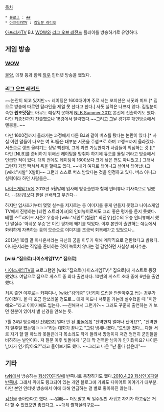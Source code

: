 [[목차]]

 * [[블로그]] : [http://blog.naver.com/yhwendy?Redirect=Log&logNo=70106484534 ##]
 * [[아프리카TV]] : [http://afreeca.com/yhwendy 김일분 라디오]

[[아프리카TV]] BJ. [[WOW]]와 [[리그 오브 레전드]] 플레이를 방송하기로 유명하다. 

== 게임 방송 ==
=== [[WOW]] ===
{{{#!html
<object width="560" height="315"><param name="movie" value="https://www.youtube.com/v/t7JerYd6QtQ?version=3&amp;hl=ko_KR"></param><param name="allowFullScreen" value="true"></param><param name="allowscriptaccess" value="always"></param><embed src="https://www.youtube.com/v/t7JerYd6QtQ?version=3&amp;hl=ko_KR" type="application/x-shockwave-flash" width="560" height="315" allowscriptaccess="always" allowfullscreen="true"></embed></object>}}}

[[불양]], 데젖 등과 함께 [[와우]] 인터넷 방송을 했었다.

=== [[리그 오브 레전드]] ===
{{{#!html
<object width="420" height="315"><param name="movie" value="http://www.youtube.com/v/0YTSwCUX7H0?version=3&amp;hl=ko_KR"></param><param name="allowFullScreen" value="true"></param><param name="allowscriptaccess" value="always"></param><embed src="http://www.youtube.com/v/0YTSwCUX7H0?version=3&amp;hl=ko_KR" type="application/x-shockwave-flash" width="420" height="315" allowscriptaccess="always" allowfullscreen="true"></embed></object>}}}

~~논란이 되고 있지만~~ 레이팅은 1600대이며 주로 서는 포지션은 서폿과 미드.[* 집으로 방송에 따르면 탑라인을 제일 못 선다고 한다.] 서폿 실력은 나쁘지 않다. 김일분이 속한 '''원조맛집'''도 아무도 예상치 못하게 [[NLB Summer 2012]] 본선에 진출하기도 했다. 다만 최종전까지 진출했으나 16강에서 탈락했다.~~그리고 그날 경기후 개인방송에서 멘붕을..~~

다만 1600점까지 올라가는 과정에서 다른 BJ과 같이 버스를 탔다는 논란이 있다.[* 사실 이런 말들이 나오는 여 BJ들은 대부분 서폿을 주챔프로 하며 고랭크까지 올라갔다. 서폿으로 랭크 올리기는 정말 빡센데, 그게 과연 가능한지가 사람들이 의심하는 것.][* 다만 [NLB]를 준비하기 위해선 레이팅을 맞춰야 하기에 듀오를 돌릴 꺼라고 방송에서 언급한 적이 있다. 대회 전에도 레이팅이 1600보다 크게 낮은 편도 아니었고.] 그래서 그런지 가끔 빡쳐서 욕을 할때도 있다. ~~내가 여자로 태어나고 싶어서 태어났냐고 [wiki:"시발" X발!!]~~ 그런데 스스로 버스 받았다는 것을 인정하고 있다. 버스 아니고 실력이라 하던 사람들은...

[[나이스게임TV]]에 2013년 5월말에 입사해 방송출연과 함께 인터뷰나 기사쪽으로 일했다. --[강퀴]보다 한달 선배라고 우긴다--

하지만 입사초기부터 몇몇 실수를 저지르는 등 이미지를 좋게 만들지 못했고 나이스게임TV에서 진행하는 [테켄 스트라이크]의 인터뷰어로써도 그리 좋은 평가를 듣지 못했다. 테켄 스트라이크 시즌2 우승자 [wiki:"세인트(철권)" 최진우]선수의 우승 인터뷰에서 했던 말실수 '아쉬운 우승'은 이런 평가에 쐐기를 박았다. 이후 본인이 출연하는 예능에서 화려하게 자폭하는 등의 모습으로 이미지를 조금씩 회복해가고 있었으나...

2013년 10월 말 아나운서라는 자신의 꿈을 이루기 위해 계약직으로 전환했다고 밝혔다. 아나운서라는 직업을 준비하는 것이 녹록치 않다는 걸 감안하면 사실상 퇴사수순.

==== [wiki:"집으로(나이스게임TV)" 집으로] ====
[[나이스게임TV]]의 프로그램인 [wiki:"집으로(나이스게임TV)" 집으로]에 게스트로 등장했었다. 여담으로 집으로 게스트 중 최다 출연자다. 10번의 게스트 초대 중에 6번을 출연했다. 

처음 출연 이후로는 카피디나, [wiki:"김의중" 단군]이 드립을 안받아주고 씹는 경우가 많아졌다. 볼 때 조금 안쓰러울 정도로... 대개 미드나 서폿을 가는데 실수했을 때 "미안해요~"라고 이야기해도 씹는다. ~~친해져서 그런가?~~ 그래도 꾸준히 출연하는 거 보면 친분이 있어서 별 신경을 안쓰는 듯.

7월 24일 방송에선 [[전역]]한지 얼마 안 된 [[빛돌]]에게 "전역한지 얼마나 됐어요?", "전역한지 일주일 됐는뎈ㅋㅋㅋ"라는 대화가 끝나고 "그럼 냄새나겠다.."드립을 쳤다... 다들 서로 자기 할 말 하느라 못들은데다 목소리도 작게 들려서 망정이지 저건 엄연히 군인들을 비하하는 발언이다. 저 질문 이후 빛돌에게 "군대 막 전역한 남자가 인기많아요? 나이든 남자가 인기많아요?"라고 물어보기도 했다. ~~그리고 나온 "난 둘다 싫은데"~~

== 기타 ==
[[tvN]]에서 방송하는 [[화성인X파일]]에 반쪽녀로 등장하기도 했다.[http://tvn.lifestyler.co.kr/VOD/VODView/201111047758/226878/12487 2010.4.29 화성인 X파일 반쪽녀]. 그래서 위에도 링크되어 있는 개인 블로그에 가봐도 다이어트 이야기가 대부분. 다만 본인 인터넷 방송에서 이에 대해 언급하는 걸 별로 좋아하진 않는다.

[[김진]]을 좋아한다고 했다. ~~[[얼빠]]~~ 더도말고 딱 일주일만 사귀고 자기가 하고싶은 거 다 할 수 있었으면 좋겠다고. ~~대체 뭘하실려구요~~ 
